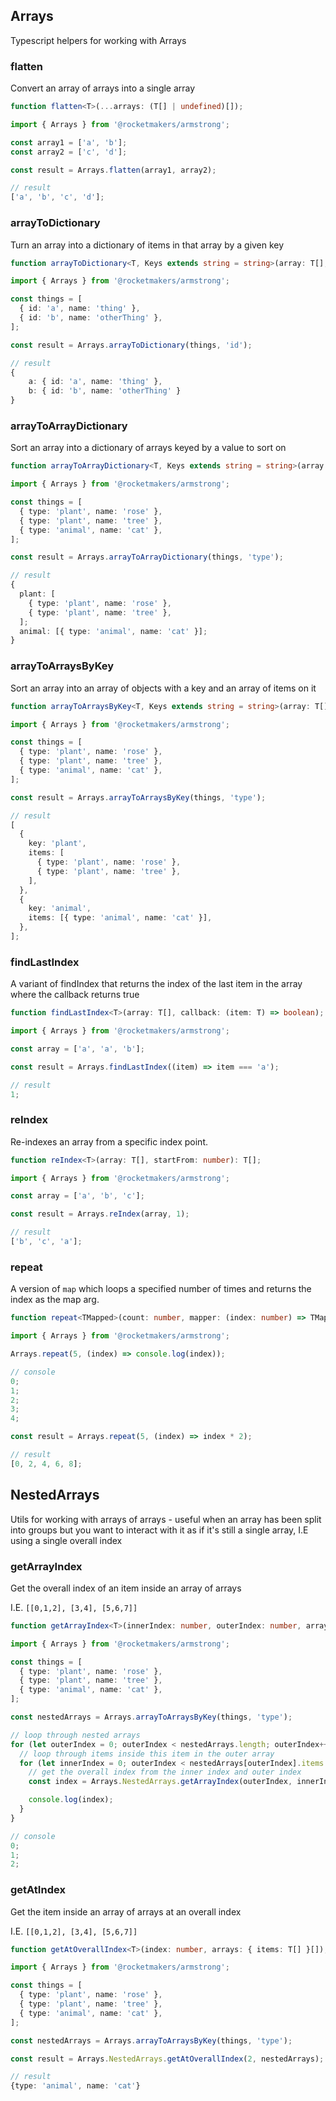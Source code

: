 

<Meta title="Utilities/Arrays" />

## Arrays

Typescript helpers for working with Arrays

### flatten

Convert an array of arrays into a single array

```ts
function flatten<T>(...arrays: (T[] | undefined)[]);
```

```ts
import { Arrays } from '@rocketmakers/armstrong';

const array1 = ['a', 'b'];
const array2 = ['c', 'd'];

const result = Arrays.flatten(array1, array2);

// result
['a', 'b', 'c', 'd'];
```

### arrayToDictionary

Turn an array into a dictionary of items in that array by a given key

```ts
function arrayToDictionary<T, Keys extends string = string>(array: T[], getKey: keyof T | ((item: T) => Keys));
```

```ts
import { Arrays } from '@rocketmakers/armstrong';

const things = [
  { id: 'a', name: 'thing' },
  { id: 'b', name: 'otherThing' },
];

const result = Arrays.arrayToDictionary(things, 'id');

// result
{
    a: { id: 'a', name: 'thing' },
    b: { id: 'b', name: 'otherThing' }
}
```

### arrayToArrayDictionary

Sort an array into a dictionary of arrays keyed by a value to sort on

```ts
function arrayToArrayDictionary<T, Keys extends string = string>(array: T[], getKey: (item: T) => Keys): ArrayDictionary<T, Keys>;
```

```ts
import { Arrays } from '@rocketmakers/armstrong';

const things = [
  { type: 'plant', name: 'rose' },
  { type: 'plant', name: 'tree' },
  { type: 'animal', name: 'cat' },
];

const result = Arrays.arrayToArrayDictionary(things, 'type');

// result
{
  plant: [
    { type: 'plant', name: 'rose' },
    { type: 'plant', name: 'tree' },
  ];
  animal: [{ type: 'animal', name: 'cat' }];
}
```

### arrayToArraysByKey

Sort an array into an array of objects with a key and an array of items on it

```ts
function arrayToArraysByKey<T, Keys extends string = string>(array: T[], getKey: (item: T) => Keys);
```

```ts
import { Arrays } from '@rocketmakers/armstrong';

const things = [
  { type: 'plant', name: 'rose' },
  { type: 'plant', name: 'tree' },
  { type: 'animal', name: 'cat' },
];

const result = Arrays.arrayToArraysByKey(things, 'type');

// result
[
  {
    key: 'plant',
    items: [
      { type: 'plant', name: 'rose' },
      { type: 'plant', name: 'tree' },
    ],
  },
  {
    key: 'animal',
    items: [{ type: 'animal', name: 'cat' }],
  },
];
```

### findLastIndex

A variant of findIndex that returns the index of the last item in the array where the callback returns true

```ts
function findLastIndex<T>(array: T[], callback: (item: T) => boolean);
```

```ts
import { Arrays } from '@rocketmakers/armstrong';

const array = ['a', 'a', 'b'];

const result = Arrays.findLastIndex((item) => item === 'a');

// result
1;
```

### reIndex

Re-indexes an array from a specific index point.

```ts
function reIndex<T>(array: T[], startFrom: number): T[];
```

```ts
import { Arrays } from '@rocketmakers/armstrong';

const array = ['a', 'b', 'c'];

const result = Arrays.reIndex(array, 1);

// result
['b', 'c', 'a'];
```

### repeat

A version of `map` which loops a specified number of times and returns the index as the map arg.

```ts
function repeat<TMapped>(count: number, mapper: (index: number) => TMapped): TMapped[];
```

```ts
import { Arrays } from '@rocketmakers/armstrong';

Arrays.repeat(5, (index) => console.log(index));

// console
0;
1;
2;
3;
4;

const result = Arrays.repeat(5, (index) => index * 2);

// result
[0, 2, 4, 6, 8];
```

## NestedArrays

Utils for working with arrays of arrays - useful when an array has been split into groups but you want to interact with it as if it's still a single array, I.E using a single overall index

### getArrayIndex

Get the overall index of an item inside an array of arrays

I.E. `[[0,1,2], [3,4], [5,6,7]]`

```ts
function getArrayIndex<T>(innerIndex: number, outerIndex: number, arrays: { items: T[] }[]);
```

```ts
import { Arrays } from '@rocketmakers/armstrong';

const things = [
  { type: 'plant', name: 'rose' },
  { type: 'plant', name: 'tree' },
  { type: 'animal', name: 'cat' },
];

const nestedArrays = Arrays.arrayToArraysByKey(things, 'type');

// loop through nested arrays
for (let outerIndex = 0; outerIndex < nestedArrays.length; outerIndex++) {
  // loop through items inside this item in the outer array
  for (let innerIndex = 0; outerIndex < nestedArrays[outerIndex].items.length; outerIndex++) {
    // get the overall index from the inner index and outer index
    const index = Arrays.NestedArrays.getArrayIndex(outerIndex, innerIndex, nestedArrays);

    console.log(index);
  }
}

// console
0;
1;
2;
```

### getAtIndex

Get the item inside an array of arrays at an overall index

I.E. `[[0,1,2], [3,4], [5,6,7]]`

```ts
function getAtOverallIndex<T>(index: number, arrays: { items: T[] }[]);
```

```ts
import { Arrays } from '@rocketmakers/armstrong';

const things = [
  { type: 'plant', name: 'rose' },
  { type: 'plant', name: 'tree' },
  { type: 'animal', name: 'cat' },
];

const nestedArrays = Arrays.arrayToArraysByKey(things, 'type');

const result = Arrays.NestedArrays.getAtOverallIndex(2, nestedArrays);

// result
{type: 'animal', name: 'cat'}
```
